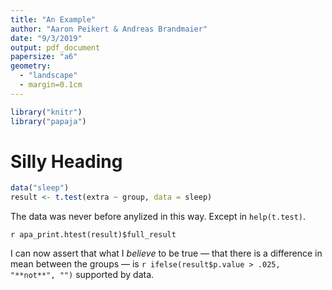 ```yaml
---
title: "An Example"
author: "Aaron Peikert & Andreas Brandmaier"
date: "9/3/2019"
output: pdf_document
papersize: "a6"
geometry:
  - "landscape"
  - margin=0.1cm
---
```


```r
library("knitr")
library("papaja")
```

# Silly Heading

```r
data("sleep")
result <- t.test(extra ~ group, data = sleep)
```

The data was never before anylized in this way. Except in `help(t.test)`.

`r apa_print.htest(result)$full_result`

I can now assert that what I *believe* to be true
--- that there is a difference in mean between the groups ---
is `r ifelse(result$p.value > .025, "**not**", "")` supported by data.

